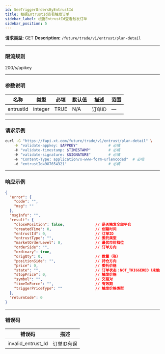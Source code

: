 ```yaml
---
id: SeeTriggerOrdersByEntrustId
title: 根据EntrustId查看触发订单
sidebar_label: 根据EntrustId查看触发订单
sidebar_position: 5
---
```



**请求类型:** GET
**Description:** `/future/trade/v1/entrust/plan-detail`

---

### 限流规则
200/s/apikey

---

### 参数说明
| 名称 | 类型 | 必填 | 默认值 | 描述 | 范围 |
|------|------|------|--------|------|------|
| entrustId | integer | TRUE | N/A | 订单ID | — |

---

### 请求示例
```bash
curl -G "https://fapi.xt.com/future/trade/v1/entrust/plan-detail" \
    -H "validate-appkey: $APPKEY"              # 必填
    -H "validate-timestamp: $TIMESTAMP"        # 必填
    -H "validate-signature: $SIGNATURE"        # 必填
    -H "Content-Type: application/x-www-form-urlencoded"  # 必填
    -d "entrustId=987654321"                   # 必填
```

---

### 响应示例
```json
{
  "error": {
    "code": "",
    "msg": ""
  },
  "msgInfo": "",
  "result": {
    "closePosition": false,              // 是否触发全部平仓
    "createdTime": 0,                    // 创建时间
    "entrustId": 0,                      // 订单ID
    "entrustType": "",                   // 委托类型
    "marketOrderLevel": 0,               // 最优市价档位
    "orderSide": "",                     // 订单方向
    "ordinary": true,
    "origQty": 0,                        // 数量（张）
    "positionSide": "",                  // 持仓方向
    "price": 0,                          // 委托价格
    "state": "",                         // 订单状态：NOT_TRIGGERED（未触发）；TRIGGERING（触发中）；TRIGGERED（已触发）；USER_REVOCATION（用户撤销）；PLATFORM_REVOCATION（平台撤销）；EXPIRED（已过期）；UNFINISHED（未完成）；HISTORY（历史）
    "stopPrice": 0,                      // 触发价格
    "symbol": "",                        // 交易对
    "timeInForce": "",                   // 有效期
    "triggerPriceType": ""               // 触发价格类型
  },
  "returnCode": 0
}
```

---

### 错误码
| 错误码 | 描述 |
|---------|------|
| invalid_entrust_Id | 订单ID有误 |
